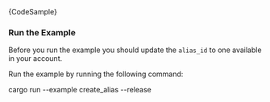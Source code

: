 
<DotEnvWarning/>

<CodeBlock className="language-rust">
    {CodeSample}
</CodeBlock>

### Run the Example

Before you run the example you should update the `alias_id` to one available in your account.

Run the example by running the following command:

<CodeBlock className="language-bash">
    cargo run --example create_alias --release
</CodeBlock>